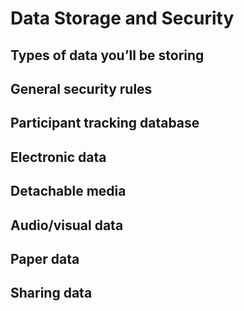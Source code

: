# Data Storage and Security

## Types of data you'll be storing

## General security rules

## Participant tracking database {#trackingstorage}

## Electronic data

## Detachable media

## Audio/visual data

## Paper data

## Sharing data
